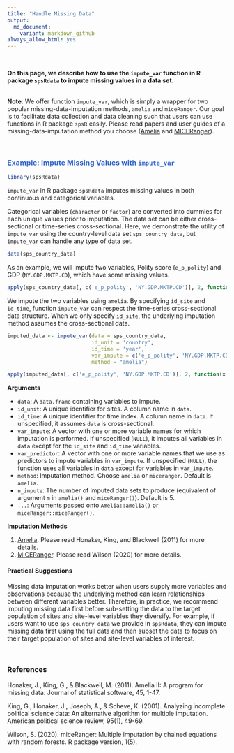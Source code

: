 ```yaml
---
title: "Handle Missing Data"
output: 
  md_document:
    variant: markdown_github
always_allow_html: yes
---
```


<br>

<p class="lh-lg">

**On this page, we describe how to use the `impute_var` function in R package `spsRdata` to impute missing values in a data set.**

<br>
**Note**: We offer function `impute_var`, which is simply a wrapper for two popular missing-data-imputation methods, `amelia` and `miceRanger`. Our goal is to facilitate data collection and data cleaning such that users can use functions in R package `spsR` easily. Please read papers and user guides of a missing-data-imputation method you choose ([Amelia](https://gking.harvard.edu/amelia) and [MICERanger](https://github.com/FarrellDay/miceRanger)).
</p>

<br>

### <span style="color:#3366CC">**Example: Impute Missing Values with `impute_var`**</span>
<p class="lh-lg">
</p>

```r
library(spsRdata)
```

`impute_var` in R package `spsRdata` imputes missing values in both continuous and categorical variables. 

Categorical variables (`character` or `factor`) are converted into dummies for each unique values prior to imputation. The data set can be either cross-sectional or time-series cross-sectional. Here, we demonstrate the utility of `impute_var` using the country-level data set `sps_country_data`, but `impute_var` can handle any type of data set.

```r
data(sps_country_data)
```

As an example, we will impute two variables, Polity score (`e_p_polity`) and GDP (`NY.GDP.MKTP.CD`), which have some missing values. 

```r
apply(sps_country_data[, c('e_p_polity', 'NY.GDP.MKTP.CD')], 2, function(x) sum(is.na(x)))
```

We impute the two variables using `amelia`. By specifying `id_site` and `id_time`, function `impute_var` can respect the time-series cross-sectional data structure. When we only specify `id_site`, the underlying imputation method assumes the cross-sectional data. 

```r
imputed_data <- impute_var(data = sps_country_data, 
                           id_unit = 'country', 
                           id_time = 'year', 
                           var_impute = c('e_p_polity', 'NY.GDP.MKTP.CD'),
                           method = "amelia")
```

```r
apply(imputed_data[, c('e_p_polity', 'NY.GDP.MKTP.CD')], 2, function(x) sum(is.na(x)))
```

**Arguments**

* `data`: A `data.frame` containing variables to impute.
* `id_unit`: A unique identifier for sites. A column name in `data`. 
* `id_time`: A unique identifier for time index. A column name in `data`. If unspecified, it assumes `data` is cross-sectional.
* `var_impute`: A vector with one or more variable names for which imputation is performed. If unspecified (`NULL`), it imputes all variables in `data` except for the `id_site` and `id_time` variables.
* `var_predictor`: A vector with one or more variable names that we use as predictors to impute variables in `var_impute`. If unspecified (`NULL`), the function uses all variables in `data` except for variables in `var_impute`.
* `method`: Imputation method. Choose `amelia` or `miceranger`. Default is `amelia`. 
* `n_impute`: The number of imputed data sets to produce (equivalent of argument `m` in `amelia()` and `miceRanger()`). Default is 5.
* `...`: Arguments passed onto `Amelia::amelia()` or `miceRanger::miceRanger()`.

**Imputation Methods**

1. [Amelia](https://gking.harvard.edu/amelia). Please read Honaker, King, and Blackwell (2011) for more details.
2. [MICERanger](https://github.com/FarrellDay/miceRanger). Please read Wilson (2020) for more details.


#### **Practical Suggestions**

Missing data imputation works better when users supply more variables and observations because the underlying method can learn relationships between different variables better. Therefore, in practice, we recommend imputing missing data first before sub-setting the data to the target population of sites and site-level variables they diversify. For example, if users want to use `sps_country_data` we provide in `spsRdata`, they can impute missing data first using the full data and then subset the data to focus on their target population of sites and site-level variables of interest. 

<br>

### References

Honaker, J., King, G., & Blackwell, M. (2011). Amelia II: A program for missing data. Journal of statistical software, 45, 1-47.

King, G., Honaker, J., Joseph, A., & Scheve, K. (2001). Analyzing incomplete political science data: An alternative algorithm for multiple imputation. American political science review, 95(1), 49-69.

Wilson, S. (2020). miceRanger: Multiple imputation by chained equations with random forests. R package version, 1(5).
